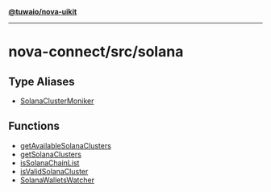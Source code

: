 [**@tuwaio/nova-uikit**](../../../README.md)

***

# nova-connect/src/solana

## Type Aliases

- [SolanaClusterMoniker](type-aliases/SolanaClusterMoniker.md)

## Functions

- [getAvailableSolanaClusters](functions/getAvailableSolanaClusters.md)
- [getSolanaClusters](functions/getSolanaClusters.md)
- [isSolanaChainList](functions/isSolanaChainList.md)
- [isValidSolanaCluster](functions/isValidSolanaCluster.md)
- [SolanaWalletsWatcher](functions/SolanaWalletsWatcher.md)
